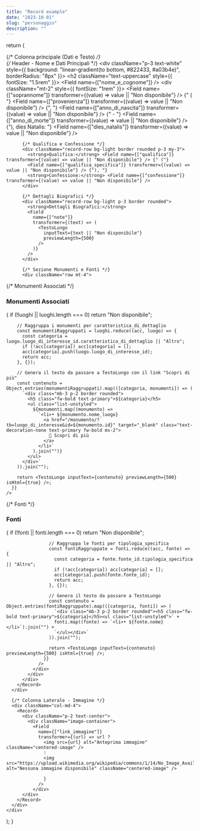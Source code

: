 ```yaml
---
title: "Record example"
date: "2023-10-01"
slug: "personaggio"
description: ""
---
```



  return (
    <div className="row">
      {/* Colonna principale (Dati e Testo) */}
      <div className="col-md-8">
        <Record>
          {/* Header - Nome e Dati Principali */}
          <div className="p-3 text-white" style={{ background: "linear-gradient(to bottom, #822433, #a03b4e)", borderRadius: "8px" }}>
            <h2 className="text-uppercase" style={{ fontSize: "1.5rem" }}>
              <Field name={["nome_e_cognome"]} />
            </h2>
            <div className="mt-2" style={{ fontSize: "1rem" }}>
              <Field name={["soprannome"]} transformer={(value) => value || "Non disponibile"} /> {" ( "}
              <Field name={["provenienza"]} transformer={(value) => value || "Non disponibile"} /> {", "}
              <Field name={["anno_di_nascita"]} transformer={(value) => value || "Non disponibile"} /> {" - "}
              <Field name={["anno_di_morte"]} transformer={(value) => value || "Non disponibile"} /> {"), dies Natalis: "}
              <Field name={["dies_natalis"]} transformer={(value) => value || "Non disponibile"} />
            </div>
          </div>

          {/* Qualifica e Confessione */}
          <div className="record-row bg-light border rounded p-3 my-3">
            <strong>Qualifica:</strong> <Field name={["qualifica"]} transformer={(value) => value || "Non disponibile"} /> {" ("}
            <Field name={["qualifica_specifica"]} transformer={(value) => value || "Non disponibile"} /> {"), "}
            <strong>Confessione:</strong> <Field name={["confessione"]} transformer={(value) => value || "Non disponibile"} />
          </div>

          {/* Dettagli Biografici */}
          <div className="record-row bg-light p-3 border rounded">
            <strong>Dettagli Biografici:</strong>
            <Field 
              name={["note"]} 
              transformer={(text) => (
                <TestoLungo 
                  inputText={text || "Non disponibile"} 
                  previewLength={500}
                />
              )} 
            />
          </div>

          {/* Sezione Monumenti e Fonti */}
          <div className="row mt-4">
{/* Monumenti Associati */}
<div className="col-md-6">
  <h3 className="text-uppercase text-muted">Monumenti Associati</h3>
  <div className="bg-light border rounded p-3">
    <Field 
      name={["luoghi_associati_alla_persona"]}
      transformer={(luoghi) => {
        if (!luoghi || luoghi.length === 0) return "Non disponibile";

        // Raggruppa i monumenti per caratteristica_di_dettaglio
        const monumentiRaggruppati = luoghi.reduce((acc, luogo) => {
          const categoria = luogo.luogo_di_interesse_id.caratteristica_di_dettaglio || "Altro";
          if (!acc[categoria]) acc[categoria] = [];
          acc[categoria].push(luogo.luogo_di_interesse_id);
          return acc;
        }, {});

        // Genera il testo da passare a TestoLungo con il link "Scopri di più"
        const contenuto = Object.entries(monumentiRaggruppati).map(([categoria, monumenti]) => (
          `<div class="mb-3 p-2 border rounded">
            <h5 class="fw-bold text-primary">${categoria}</h5>
            <ul class="list-unstyled">
              ${monumenti.map((monumento) => 
                `<li>• ${monumento.nome_luogo} 
                  <a href="/monumento/?tb=luogo_di_interesse&id=${monumento.id}" target="_blank" class="text-decoration-none text-primary fw-bold ms-2">
                    🔗 Scopri di più
                  </a>
                </li>`
              ).join("")}
            </ul>
          </div>`
        )).join("");

        return <TestoLungo inputText={contenuto} previewLength={500} isHtml={true} />;
      }}
    />
  </div>
</div>
            {/* Fonti */}
            <div className="col-md-6">
              <h3 className="text-uppercase text-muted">Fonti</h3>
              <div className="bg-light border rounded p-3">
                <Field 
                  name={["fonti"]}
                  transformer={(fonti) => {
                    if (!fonti || fonti.length === 0) return "Non disponibile";

                    // Raggruppa le fonti per tipologia_specifica
                    const fontiRaggruppate = fonti.reduce((acc, fonte) => {
                      const categoria = fonte.fonte_id.tipologia_specifica || "Altro";
                      if (!acc[categoria]) acc[categoria] = [];
                      acc[categoria].push(fonte.fonte_id);
                      return acc;
                    }, {});

                    // Genera il testo da passare a TestoLungo
                    const contenuto = Object.entries(fontiRaggruppate).map(([categoria, fonti]) => (
                      `<div class="mb-3 p-2 border rounded"><h5 class="fw-bold text-primary">${categoria}</h5><ul class="list-unstyled">` +
                      fonti.map((fonte) => `<li>• ${fonte.nome}</li>`).join("") +
                      `</ul></div>`
                    )).join("");

                    return <TestoLungo inputText={contenuto} previewLength={500} isHtml={true} />;
                  }}
                />
              </div>
            </div>
          </div>
        </Record>
      </div>

      {/* Colonna Laterale - Immagine */}
      <div className="col-md-4">
        <Record>
          <div className="p-2 text-center">
            <div className="image-container">
              <Field
                name={["link_immagine"]}
                transformer={(url) => url ? 
                  <img src={url} alt="Anteprima immagine" className="centered-image" />
                  :
                  <img src="https://upload.wikimedia.org/wikipedia/commons/1/14/No_Image_Available.jpg" alt="Nessuna immagine disponibile" className="centered-image" />
                  
                  }
                />
              </div>
          </div>
        </Record>
      </div>
    </div>
  );
}
